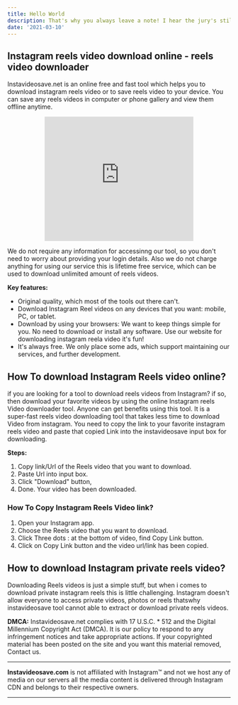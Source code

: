 ```yaml
---
title: Hello World
description: That's why you always leave a note! I hear the jury's still out on science. Did you enjoy your meal, Mom? You drank it fast enough. I'm half machine. I'm a monster. We just call it a sausage.
date: '2021-03-10'
---
```


<div class="nuxt-content">

## [<span class="icon icon-link"></span>](#instagram-reels-video-download-online---reels-video-downloader)Instagram reels video download online - reels video downloader

Instavideosave.net is an online free and fast tool which helps you to download instagram reels video or to save reels video to your device. You can save any reels videos in computer or phone gallery and view them offline anytime.

<center><ins class="adsbygoogle" data-ad-client="ca-pub-9422500840090812" data-ad-slot="8396840514" style="display: inline-block; width: 336px; height: 280px;" data-adsbygoogle-status="done" data-ad-status="filled"><ins id="aswift_2_expand" style="display:inline-table;border:none;height:280px;margin:0;padding:0;position:relative;visibility:visible;width:336px;background-color:transparent;" tabindex="0" title="Advertisement" aria-label="Advertisement"><ins id="aswift_2_anchor" style="display:block;border:none;height:280px;margin:0;padding:0;position:relative;visibility:visible;width:336px;background-color:transparent;"><iframe id="aswift_2" name="aswift_2" style="left:0;position:absolute;top:0;border:0;width:336px;height:280px;" sandbox="allow-forms allow-popups allow-popups-to-escape-sandbox allow-same-origin allow-scripts allow-top-navigation-by-user-activation" width="336" height="280" frameborder="0" src="https://googleads.g.doubleclick.net/pagead/ads?client=ca-pub-9422500840090812&amp;output=html&amp;h=280&amp;slotname=8396840514&amp;adk=2840686063&amp;adf=1771534504&amp;pi=t.ma~as.8396840514&amp;w=336&amp;lmt=1628606440&amp;psa=1&amp;format=336x280&amp;url=https%3A%2F%2Finstavideosave.net%2F&amp;flash=0&amp;wgl=1&amp;uach=WyJXaW5kb3dzIiwiMTAuMCIsIng4NiIsIiIsIjkyLjAuNDUxNS4xNTkiLFtdLG51bGwsbnVsbCxudWxsXQ..&amp;tt_state=W3siaXNzdWVyT3JpZ2luIjoiaHR0cHM6Ly9hdHRlc3RhdGlvbi5hbmRyb2lkLmNvbSIsInN0YXRlIjo3fV0.&amp;dt=1630081805257&amp;bpp=3&amp;bdt=295543&amp;idt=219&amp;shv=r20210824&amp;mjsv=m202108240101&amp;ptt=9&amp;saldr=aa&amp;abxe=1&amp;cookie=ID%3D70a3818c2c9776ed-229c29173ac600d3%3AT%3D1614852038%3ART%3D1614852038%3AS%3DALNI_Mam4LIQ7NVC0TqkoXnycuyHkx8CQw&amp;prev_fmts=372x310%2C372x310&amp;correlator=2181831877900&amp;rume=1&amp;frm=20&amp;pv=1&amp;ga_vid=467796646.1614766292&amp;ga_sid=1630081805&amp;ga_hid=1538570146&amp;ga_fc=0&amp;u_tz=330&amp;u_his=5&amp;u_java=0&amp;u_h=864&amp;u_w=1639&amp;u_ah=834&amp;u_aw=1639&amp;u_cd=24&amp;u_nplug=3&amp;u_nmime=6&amp;adx=18&amp;ady=1183&amp;biw=372&amp;bih=731&amp;scr_x=0&amp;scr_y=0&amp;eid=44747620%2C31061691%2C21067496%2C31061693%2C31062297&amp;oid=3&amp;pvsid=1673236045787938&amp;pem=448&amp;eae=0&amp;fc=896&amp;brdim=0%2C0%2C0%2C0%2C1639%2C0%2C1639%2C834%2C389%2C731&amp;vis=1&amp;rsz=%7C%7CeEbr%7C&amp;abl=CS&amp;pfx=0&amp;fu=0&amp;bc=31&amp;ifi=3&amp;uci=a!3&amp;btvi=1&amp;fsb=1&amp;xpc=CyemFmXDeD&amp;p=https%3A//instavideosave.net&amp;dtd=225" marginwidth="0" marginheight="0" vspace="0" hspace="0" allowtransparency="true" scrolling="no" allowfullscreen="true" data-google-container-id="a!3" data-google-query-id="CI3P6vfP0fICFZbZvAodKH8Ilg" data-load-complete="true"></iframe></ins></ins></ins><script>(adsbygoogle = window.adsbygoogle || []).push({});</script></center>

We do not require any information for accessinng our tool, so you don't need to worry about providing your login details. Also we do not charge anything for using our service this is lifetime free service, which can be used to download unlimited amount of reels videos.

**Key features:**

*   Original quality, which most of the tools out there can't.
*   Download Instagram Reel videos on any devices that you want: mobile, PC, or tablet.
*   Download by using your browsers: We want to keep things simple for you. No need to download or install any software. Use our website for downloading instagram reela video it's fun!
*   It's always free. We only place some ads, which support maintaining our services, and further development.

## [<span class="icon icon-link"></span>](#how-to-download-instagram-reels-video-online)How To download Instagram Reels video online?

if you are looking for a tool to download reels videos from Instagram? if so, then download your favorite videos by using the online Instagram reels Video downloader tool. Anyone can get benefits using this tool. It is a super-fast reels video downloading tool that takes less time to download Video from instagram. You need to copy the link to your favorite instagram reels video and paste that copied Link into the instavideosave input box for downloading.

**Steps:**

1.  Copy link/Url of the Reels video that you want to download.
2.  Paste Url into input box.
3.  Click "Download" button,
4.  Done. Your video has been downloaded.

### [<span class="icon icon-link"></span>](#how-to-copy-instagram-reels-video-link)How To Copy Instagram Reels Video link?

1.  Open your Instagram app.
2.  Choose the Reels video that you want to download.
3.  Click Three dots : at the bottom of video, find Copy Link button.
4.  Click on Copy Link button and the video url/link has been copied.

## [<span class="icon icon-link"></span>](#how-to-download-instagram-private-reels-video)How to download Instagram private reels video?

Downloading Reels videos is just a simple stuff, but when i comes to download private instagram reels this is little challenging. Instagram doesn't allow everyone to access private videos, photos or reels thatswhy instavideosave tool cannot able to extract or download private reels videos.

**DMCA:** Instavideosave.net complies with 17 U.S.C. * 512 and the Digital Millennium Copyright Act (DMCA). It is our policy to respond to any infringement notices and take appropriate actions. If your copyrighted material has been posted on the site and you want this material removed, Contact us.

<div class="bg-green-200">

* * *

**Instavideosave.com** is not affiliated with Instagram™ and not we host any of media on our servers all the media content is delivered through Instagram CDN and belongs to their respective owners.

* * *

</div>

</div>